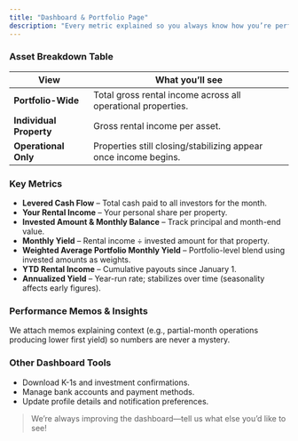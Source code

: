 ```yaml
---
title: "Dashboard & Portfolio Page"
description: "Every metric explained so you always know how you’re performing."
---
```


### Asset Breakdown Table

| View | What you’ll see |
| ---- | --------------- |
| **Portfolio-Wide** | Total gross rental income across all operational properties. |
| **Individual Property** | Gross rental income per asset. |
| **Operational Only** | Properties still closing/stabilizing appear once income begins. |

### Key Metrics

- **Levered Cash Flow** – Total cash paid to all investors for the month.  
- **Your Rental Income** – Your personal share per property.  
- **Invested Amount & Monthly Balance** – Track principal and month-end value.  
- **Monthly Yield** – Rental income ÷ invested amount for that property.  
- **Weighted Average Portfolio Monthly Yield** – Portfolio-level blend using invested amounts as weights.  
- **YTD Rental Income** – Cumulative payouts since January 1.  
- **Annualized Yield** – Year-run rate; stabilizes over time (seasonality affects early figures).

### Performance Memos & Insights

We attach memos explaining context (e.g., partial-month operations producing lower first yield) so numbers are never a mystery.

### Other Dashboard Tools

- Download K-1s and investment confirmations.  
- Manage bank accounts and payment methods.  
- Update profile details and notification preferences.

> We’re always improving the dashboard—tell us what else you’d like to see!
